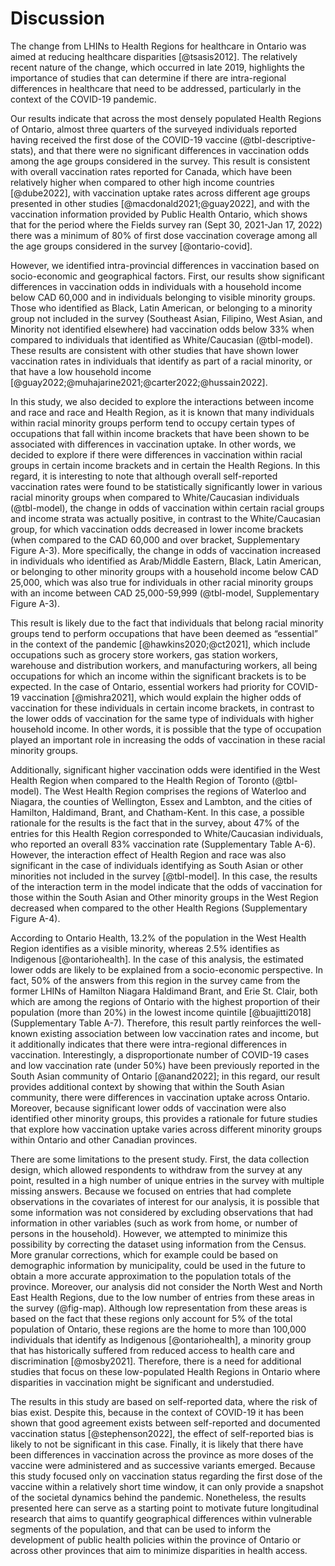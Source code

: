 # Discussion

The change from LHINs to Health Regions for healthcare in Ontario was aimed at reducing healthcare disparities [@tsasis2012]. The relatively recent nature of the change, which occurred in late 2019, highlights the importance of studies that can determine if there are intra-regional differences in healthcare that need to be addressed, particularly in the context of the COVID-19 pandemic.

Our results indicate that across the most densely populated Health Regions of Ontario, almost three quarters of the surveyed individuals reported having received the first dose of the COVID-19 vaccine (@tbl-descriptive-stats), and that there were no significant differences in vaccination odds among the age groups considered in the survey. This result is consistent with overall vaccination rates reported for Canada, which have been relatively higher when compared to other high income countries [@dube2022], with vaccination uptake rates across different age groups presented in other studies [@macdonald2021;@guay2022], and with the vaccination information provided by Public Health Ontario,  which shows that for the period where the Fields survey ran (Sept 30, 2021-Jan 17, 2022) there was a minimum of  80% of first dose vaccination coverage among all the age groups considered in the survey [@ontario-covid].

However, we identified intra-provincial differences in vaccination based on socio-economic and geographical factors. First, our results show significant differences in vaccination odds in individuals with a household income below CAD 60,000 and in individuals belonging to visible minority groups. Those who identified as Black, Latin American, or  belonging to a minority group not included in the survey (Southeast Asian, Filipino, West Asian, and Minority not identified elsewhere) had vaccination odds below 33% when compared to individuals that identified as White/Caucasian (@tbl-model). These results are consistent with other studies that have shown lower vaccination rates in individuals that identify as part of a racial minority, or that have a low household income [@guay2022;@muhajarine2021;@carter2022;@hussain2022].

In this study, we also decided to explore the interactions between income and race and race and Health Region, as it is known that many individuals within racial minority groups perform tend to occupy certain types of occupations that fall within income brackets that have been shown to be associated with differences in vaccination uptake. In other words, we decided to explore if there were differences in vaccination within racial groups in certain income brackets and in certain the Health Regions. In this regard, it is interesting to note that although overall self-reported vaccination rates were found to be statistically significantly lower in various racial minority groups when compared to White/Caucasian individuals (@tbl-model), the change in odds of vaccination within certain racial groups and income strata was actually positive, in contrast to the White/Caucasian group, for which vaccination odds decreased in lower income brackets (when compared to the CAD 60,000 and over bracket, Supplementary Figure A-3). More specifically, the change in odds of vaccination increased in individuals who identified as Arab/Middle Eastern, Black, Latin American, or belonging to other minority groups with a household income below CAD 25,000, which was also true for individuals in other racial minority groups with an income between CAD 25,000-59,999 (@tbl-model, Supplementary Figure A-3).

This result is likely due to the fact that individuals that belong racial minority groups tend to perform occupations that have been deemed as "essential" in the context of the pandemic [@hawkins2020;@ct2021], which include occupations such as grocery store workers, gas station workers, warehouse and distribution workers, and manufacturing workers, all being occupations for which an income within the significant brackets is to be expected.  In the case of Ontario, essential workers had priority for COVID-19 vaccination [@mishra2021], which would explain the higher odds of vaccination for these individuals in certain income brackets, in contrast to the lower odds of vaccination for the same type of individuals with higher household income. In other words, it is possible that the type of occupation played an important role in increasing the odds of vaccination in these racial minority groups.

Additionally, significant higher vaccination odds were identified in the West Health Region when compared to the Health Region of Toronto (@tbl-model). The West Health Region comprises the regions of Waterloo and Niagara, the counties of Wellington, Essex and Lambton, and the cities of Hamilton, Haldimand, Brant, and Chatham-Kent. In this case, a possible rationale for the results is the fact that in the survey, about 47% of the entries for this Health Region corresponded to White/Caucasian individuals, who reported an overall 83% vaccination rate (Supplementary Table A-6). However, the interaction effect of Health Region and race was also significant in the case of individuals identifying as South Asian or other minorities not included in the survey [@tbl-model]. In this case, the results of the interaction term in the model indicate that the odds of vaccination for those within the South Asian and Other minority groups in the West Region decreased when compared to the other Health Regions (Supplementary Figure A-4).

According to Ontario Health, 13.2% of the population in the West Health Region identifies as a visible minority, whereas 2.5% identifies as Indigenous [@ontariohealth]. In the case of this analysis, the estimated lower odds are likely to be explained from a socio-economic perspective. In fact, 50% of the answers from this region in the survey came from the former LHINs of Hamilton Niagara Haldimand Brant, and Erie St. Clair, both which are among the regions of Ontario with the highest proportion of their population (more than 20%) in the lowest income quintile [@buajitti2018] (Supplementary Table A-7). Therefore, this result partly reinforces the well-known existing association between low vaccination rates and income, but it additionally indicates that there were intra-regional differences in vaccination. Interestingly, a disproportionate number of COVID-19 cases and low vaccination rate (under 50%) have been previously reported in the South Asian community of Ontario [@anand2022]; in this regard, our result provides additional context  by showing that within the South Asian community, there were differences in vaccination uptake across Ontario. Moreover, because significant lower odds of vaccination were also identified  other minority groups, this provides a rationale for future studies that explore how vaccination uptake varies across different minority groups within Ontario and other Canadian provinces.

There are some limitations to the present study. First, the data collection design, which allowed respondents to withdraw from the survey at any point, resulted in a high number of unique entries in the survey with multiple missing answers. Because we focused on entries that had complete observations in the covariates of interest for our analysis, it is possible that some information was not considered by excluding observations that had information in other variables (such as work from home, or number of persons in the household). However, we attempted to minimize this possibility by correcting the dataset using information from the Census. More granular corrections, which for example could be based on demographic information by municipality, could be used in the future to obtain a more accurate approximation to the population totals of the province. Moreover, our analysis did not consider the North West and North East Health Regions, due to the low number of entries from these areas in the survey (@fig-map). Although low representation from these areas is based on the fact that these regions only account for 5\% of the total population of Ontario, these regions are the home to more than 100,000 individuals that identify as Indigenous [@ontariohealth], a minority group that has historically suffered from reduced access to health care and discrimination [@mosby2021]. Therefore, there is a need for additional studies that focus on these low-populated Health Regions in Ontario where disparities in vaccination might be significant and understudied.

The results in this study are based on self-reported data, where the risk of bias exist. Despite this, because in the context of COVID-19 it has been shown that good agreement exists between self-reported and documented vaccination status [@stephenson2022], the effect of self-reported bias is likely to not be significant in this case. Finally, it is likely that there have been differences in vaccination across the province as more doses of the vaccine were administered and as successive variants emerged. Because this study focused only on vaccination status regarding the first dose of the vaccine within a relatively short time window, it can only provide a snapshot of the societal dynamics behind the pandemic. Nonetheless, the results presented here can serve as a starting point to motivate future longitudinal research that aims to quantify geographical differences within vulnerable segments of the population, and that can be used to inform the development of public health policies within the province of Ontario or across other provinces that aim to minimize disparities in health access.
